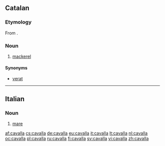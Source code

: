 ==Catalan==

===Etymology===
From {{etyl|es|ca}} {{term|caballa|lang=es}}.

===Noun===
{{ca-noun|f|cavalles}}

# [[mackerel]]

====Synonyms====
* [[verat]]

----

==Italian==

===Noun===
{{it-noun|cavall|f|a|e|m=cavallo}}

# [[mare]]

[[af:cavalla]]
[[cs:cavalla]]
[[de:cavalla]]
[[eu:cavalla]]
[[it:cavalla]]
[[lt:cavalla]]
[[nl:cavalla]]
[[oc:cavalla]]
[[pl:cavalla]]
[[ru:cavalla]]
[[fi:cavalla]]
[[sv:cavalla]]
[[vi:cavalla]]
[[zh:cavalla]]